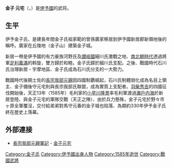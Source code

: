 {{unreferenced|time=2016-08-30T02:07:05+00:00}}
'''金子 元宅'''（{{lang|ja|かねこ もといえ}}，{{bd|| ?||1585年}}）是[[伊予國|伊予國]]的武将。

== 生平 ==
伊予金子氏、是建長年間金子氏祖家範的曾孫廣家移居到伊予國新居郡新領地後的稱呼。廣家在丘陵地（金子山）建築金子城。

新居一帶是伊予國的有力豪族河野氏及[[讃岐國|讃岐國]]細川氏激戰之地、[[南北朝时代_(日本)|南北朝時代]]透過將軍[[足利義滿|足利義滿]]的斡旋，雙方歸於和睦。金子氏歸於細川氏支配。之後、戰國時代石川氏治理新居・宇摩地區、金子氏成為石川氏分支的一大勢力。

戰國時代後期土佐的[[長宗我部元親|長宗我部元親]]因四國制覇崛起，石川氏制體弱化成為名目上領主、金子備後守元宅則與長宗我部氏聯盟，成為實質上支配者。[[羽柴秀吉|羽柴秀吉]]的四國征伐開始後，天正13年（1585年）毛利家的[[小早川隆景|小早川隆景]]率毛利軍渡過[[瀨戶内海|瀨戶内海]]於新居登陸、與金子元宅的軍隊交戰（天正之陣）、由於兵力懸殊，金子元宅於野々市ヶ原全軍覆沒，交付給弟弟對馬守元春的金子城也陷落、為期約330年伊予金子氏終在歴史上落幕。

== 外部連接 ==
* [http://tikugo.com/chosokabe/index.html 長宗我部元親軍記] - [http://tikugo.com/chosokabe/jinbutu/kaneko/kaneko-moto.html 金子元宅]

{{DEFAULTSORT:Kaneko Motoie}}
[[Category:金子氏|Category:金子氏]]
[[Category:伊予國出身人物|Category:伊予國出身人物]]
[[Category:1585年逝世|Category:1585年逝世]]
[[Category:戰國武將|Category:戰國武將]]